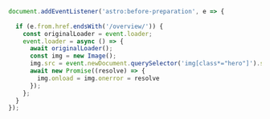 ```javascript title="hero-prefetch.js"
document.addEventListener('astro:before-preparation', e => { 
		
  if (e.from.href.endsWith('/overview/')) {
    const originalLoader = event.loader;
    event.loader = async () => { 
      await originalLoader();
      const img = new Image();
      img.src = event.newDocument.querySelector('img[class*="hero"]').src; 
      await new Promise((resolve) => {
        img.onload = img.onerror = resolve
      });
    };
  }
});
```
